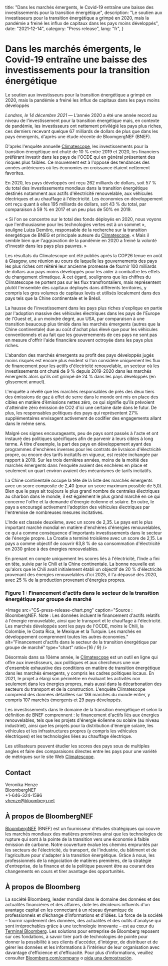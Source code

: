   title:
    "Dans les marchés émergents, le Covid-19 entraîne une baisse des investissements pour la transition énergétique",
  description:
    "Le soutien aux investisseurs pour la transition énergétique a grimpé en 2020, mais la pandémie a freiné les influx de capitaux dans les pays moins développés",
  date: "2021-12-14",
  category: "Press release",
  lang: "fr",
}



# Dans les marchés émergents, le Covid-19 entraîne une baisse des investissements pour la transition énergétique

Le soutien aux investisseurs pour la transition énergétique a grimpé en 2020, mais la pandémie a freiné les influx de capitaux dans les pays moins développés

_Londres, le 14 décembre 2021_ — L’année 2020 a été une année record au niveau de l’investissement pour la transition énergétique mais, en contexte de pandémie, les investisseurs ont nettement privilégié les pays plus riches, ces derniers recevant quelque 67 milliards de dollars de plus que dans les pays émergents, d'après une étude récente de BloomgergNEF (BNEF).

D'après l'enquête annuelle [Climatescope](https://global-climatescope.org/), les investissements pour la transition énergétique ont chuté de 10 % entre 2019 et 2020, les financiers préférant investir dans les pays de l'OCDE qui en général présentent des risques plus faibles. Ce mouvement est à l'opposé des tendances des années antérieures où les économies en croissance étaient nettement favorites.

En 2020, les pays développés ont reçu 262 milliards de dollars, soit 57 % du total des investissements mondiaux dans la transition énergétique destinés notamment aux actifs d'électricité renouvelable, aux véhicules électriques et au chauffage à l'électricité. Les économies en développement ont reçu quant à elles 195 milliards de dollars, soit 43 % du total, par comparaison à 59 % en 2017 et un peu plus de 50% en 2019.

« Si l'on se concentre sur le total des fonds déployés en 2020, nous voyons que l'enthousiasme pour les technologies vertes est à un sommet », souligne Luiza Demôro, responsable de la recherche sur la transition énergétique de BNEG et principale auteure du [Climatescope](https://global-climatescope.org/). « Mais il semble bien que l'aggravation de la pandémie en 2020 a freiné la volonté d'investir dans les pays plus pauvres. »

Les résultats du Climatescope ont été publiés après la COP26 tenue en août à Glasgow, une réunion au cours de laquelle les gouvernements des pays les plus riches ont réitéré leur ancienne promesse de fournir 100 milliards de dollars aux pays moins développés pour les aider à combattre les effets du changement climatique. À cet égard, soulignons que les chiffres du Climatescope ne portent pas sur les flux transfrontaliers, mais représentent plutôt l'ensemble des capitaux déployés dans différents territoires, y compris les gros volumes de capitaux levés et utilisés localement dans des pays tels que la Chine continentale et le Brésil.

La hausse de l'investissement dans les pays plus riches s'explique en partie par l'adoption massive des véhicules électriques dans les pays de l'Europe de l'Ouest et, à un moindre degré, aux USA, par comparaison à une transition beaucoup plus timide dans les marchés émergents (autres que la Chine continentale) due au coût d'achat plus élevé que pour les véhicules conventionnels et au fait que les gouvernements de ces pays ne sont pas en mesure d'offrir l'aide financière souvent octroyée dans les pays plus riches.

L'abandon des marchés émergents au profit des pays développés jugés moins risqués est encore plus évident si l'on considère uniquement les flux de financement pour les actifs d'électricité renouvelable, un secteur où les investissements ont chuté de 9 % depuis 2019-2020 dans les marchés émergents alors qu'ils ont grimpé de 24 % dans les pays développés (en glissement annuel).

L'enquête a révélé que les marchés responsables de près des deux tiers des émissions de gaz à effet de serre dans le monde ont mis en place des cibles en matière d’émissions nettes zéro, ce qui signifie qu'ils prévoient d'atteindre zéro émission de CO2 d'ici une certaine date dans le futur. De plus, les responsables politiques des pays qui représentent 27% supplémentaires envisagent activement de codifier des engagements allant dans le même sens.

Malgré ces signes encourageants, peu de pays sont passés à l'acte et ont instauré des politiques spécifiques afin de parvenir à leurs cibles à long terme. À titre d'exemple, la part des pays en développement ayant des programmes d'enchères inverses pour les contrats de livraison d'électricité propre, ou encore des tarifs incitatifs en vigueur, est restée inchangée par rapport à 2019. Sur les trois dernières années, moins de la moitié des marchés émergents dans l'enquête avaient des enchères en place et seulement un quart environ avaient des mécanismes de tarifs incitatifs.

La Chine continentale occupe la tête de la liste des marchés émergents avec un score composite de 2,40 (pour un score maximum possible de 5,0). Bien que le pays ait toujours le plus grand nombre de centrales électriques au charbon dans le monde, il est également le plus grand marché en ce qui concerne l'offre et la demande d'énergie éolienne et solaire. En outre, le pays a encouragé activement l'adoption des véhicules électriques par l'entremise de nombreuses mesures incitatives.

L'Inde est classée deuxième, avec un score de 2,35. Le pays est le plus important marché mondial en matière d'enchères d'énergies renouvelables, ce qui a comme conséquence d'importants investissements dans le secteur de l'énergie propre. La Croatie a terminé troisième avec un score de 2,15. Le pays a comme objectif de couvrir 63,8 % de sa consommation d'électricité en 2030 grâce à des énergies renouvelables.

En prenant en compte uniquement les scores liés à l'électricité, l'Inde a fini en tête, suivie par le Chili et la Chine continentale. La bonne nouvelle est qu'alors que le Chili avait initialement établi un objectif de 20 % d'électricité provenant des énergies renouvelables d'ici 2025, il l'a dépassé dès 2020, avec 25 % de la production provenant d'énergies propres.

### Figure 1 : Financement d'actifs dans le secteur de la transition énergétique par groupe de marché

<Image
  src="CS-press-release-chart.png"
  caption="Source : BloombergNEF. Note : Les données incluent le financement d'actifs relatifs à l'énergie renouvelable, ainsi que le transport et le chauffage à l'électricité. Les marchés développés sont les pays de l'OCDE, moins le Chili, la Colombie, le Costa Rica, le Mexique et la Turquie. Les marchés en développement comprennent toutes les autres économies." alt="Financement d'actifs dans le secteur de la transition énergétique par groupe de marché" type="chart" ratio={16 / 9}
/>

Désormais dans sa 10ème année, le [Climatescope](https://global-climatescope.org/) est un outil en ligne qui offre aux investisseurs, aux politiques et aux chercheurs une vue d'ensemble exhaustive des conditions en matière de transition énergétique dans les marchés émergents, y compris les cadres politiques locaux. En 2021, le projet a élargi son périmètre en évaluant les activités non seulement dans les énergies propres, mais aussi dans la décarbonation des secteurs du transport et de la construction. L'enquête Climatescope comprend des données détaillées sur 136 marchés du monde entier, y compris 107 marchés émergents et 29 pays développés.

Les investissements dans le domaine de la transition énergétique et selon la définition de BNEF comprennent : le financement d'actifs liés aux énergies renouvelables, tels que les projets d'énergie éolienne ou solaire (au niveau industriel), ainsi que les projets pour la distribution d'énergie solaire, les véhicules et les infrastructures propres (y compris les véhicules électriques) et les technologies liées au chauffage électrique.

Les utilisateurs peuvent étudier les scores des pays sous de multiples angles et faire des comparaisons directes entre les pays pour une variété de métriques sur le site Web
[Climatescope](https://global-climatescope.org/).

## Contact

Veronika Henze <br />
BloombergNEF <br />
+1-646-324-1596 <br />
[vhenze@bloomberg.net](mailto:vhenze@bloomberg.net)

## À propos de BloombergNEF

[BloombergNEF](https://about.bnef.com/) (BNEF) est un fournisseur d'études stratégiques qui couvre les marchés mondiaux des matières premières ainsi que les technologies de rupture qui sont à la pointe de la transition vers une économie à faible émission de carbone. Notre couverture évalue les chemins empruntés par les secteurs de l'électricité, du transport, de l'industrie, du bâtiment et de l'agriculture pour s'adapter à la transition énergétique. Grâce à nous, les professionnels de la négociation de matières premières, de la stratégie d'entreprise, de la finance et de la politique peuvent être au courant des changements en cours et tirer avantage des opportunités.

## À propos de Bloomberg

La société Bloomberg, leader mondial dans le domaine des données et des actualités financières et des affaires, dote les décideurs influents d'un avantage capital en les connectant à un réseau dynamique de professionnels et d’échange d’informations et d'idées. La force de la société – fournir rapidement des données, des actualités et des outils d'analyse qui sont irréprochables grâce à une technologie innovante – est au cœur du [Terminal Bloomberg](https://www.bloomberg.com/professional/). Les solutions pour entreprise de Bloomberg reposent sur ces fondations, à savoir tirer parti de technologies de pointe pour donner la possibilité à ses clients d'accéder, d'intégrer, de distribuer et de gérer les données et les informations à l'intérieur de leur organisation avec davantage d'efficience et d'efficacité. Pour plus d'informations, veuillez consulter [Bloomberg.com/company](https://www.bloomberg.com/company) o [pida una demostración](https://www.bloomberg.com/professional/request-demo/?utm_source=bbg-pr&bbgsum=dg-ws-core-pr).
